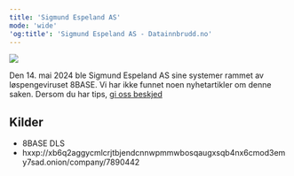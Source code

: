 ```yaml
---
title: 'Sigmund Espeland AS'
mode: 'wide'
'og:title': 'Sigmund Espeland AS - Datainnbrudd.no'
---
```


<Frame>
<img src="/images/espeland.png" noZoom/>
</Frame>

Den 14. mai 2024 ble Sigmund Espeland AS sine systemer rammet av løspengeviruset 8BASE. Vi har ikke funnet noen nyhetartikler om denne saken. Dersom du har tips, [gi oss beskjed](/bidra)



## Kilder
- 8BASE DLS
- hxxp://xb6q2aggycmlcrjtbjendcnnwpmmwbosqaugxsqb4nx6cmod3emy7sad.onion/company/7890442
